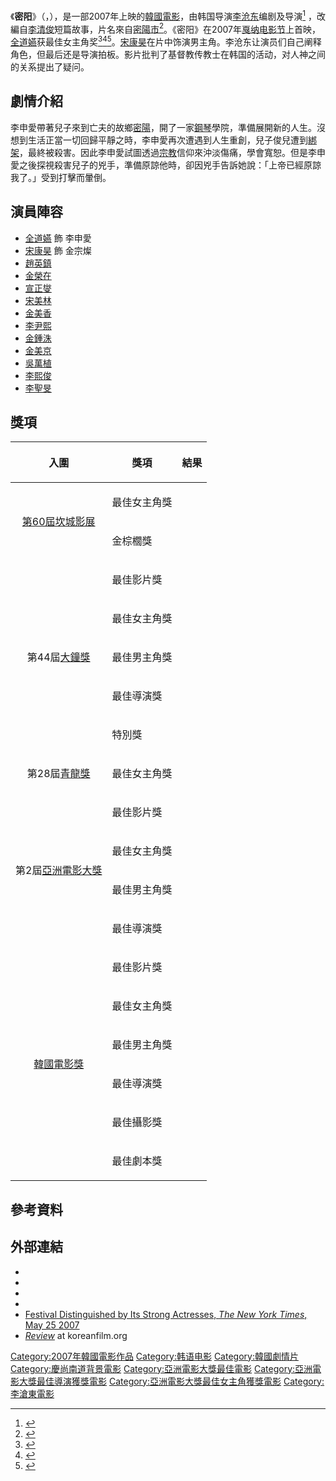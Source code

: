 {{redirect2|密陽|韓國城市|密陽市}}
{{Infobox film
|name     = 密陽
|image    = Secret Sunshine.jpg
|caption  = 韩国海报
|director = [[李沧东|李沧东]]
|producer = Lee Hanna
|music    = Christian Basso
|writer   = [[李沧东|李沧东]]
|starring = [[全道嬿|全道嬿]]<br>[[宋康昊|宋康昊]]
|editing        =  Kim Hyun
|cinematography = Cho Yong-kyou
|distributor    = CJ Entertainment
|released = {{KOR}}2007年5月23日
|runtime  = 142分钟
|country  = [[韩国|韩国]]
|language = [[韓语|韓语]]
| budget         = {{USD|3,500,000}}
| gross          = {{USD|11,581,469}}<ref>[http://boxofficemojo.com/movies/intl/?page=&id=_fSECRETSUNSHINE01 "Box office by Country: ''Secret Sunshine''"] {{Wayback|url=http://boxofficemojo.com/movies/intl/?page=&id=_fSECRETSUNSHINE01 |date=20150103043212 }}. ''[[Box_Office_Mojo|Box Office Mojo]]''. Retrieved 2012-06-04.</ref>
}}

《'''密阳'''》（{{lang-ko|'''밀양'''}}，{{lang-en|'''''Secret Sunshine'''''}}），是一部2007年上映的[[韓國|韓國]][[電影|電影]]，由韩国导演[[李沧东|李沧东]]编剧及导演<ref>{{cite web|last=Lim|first=Dennis|title=Secret Sunshine: A Cinema of Lucidity|url=http://www.criterion.com/current/posts/1964-secret-sunshine-a-cinema-of-lucidity|work=[[The_Criterion_Collection|The Criterion Collection]]|accessdate=2013-08-12|date=24 August 2011|archive-date=2014-07-18|archive-url=https://web.archive.org/web/20140718211344/http://www.criterion.com/current/posts/1964-secret-sunshine-a-cinema-of-lucidity|dead-url=no}}</ref> ，改編自[[李清俊|李清俊]]短篇故事，片名來自[[密陽市|密陽市]]<ref>{{cite web|last=Paquet|first=Darcy|title=Secret Sunshine|url=http://koreanfilm.org/kfilm07.html#secretsunshine|work=Koreanfilm.org|accessdate=2013-08-12|archive-date=2018-06-30|archive-url=https://web.archive.org/web/20180630001518/http://koreanfilm.org/kfilm07.html#secretsunshine|dead-url=yes}}</ref>。《密阳》在2007年[[戛纳电影节|戛纳电影节]]上首映，[[全道嬿|全道嬿]]获最佳女主角奖<ref>{{cite web|last=Scott|first=A. O.|title=Festival Distinguished by Its Strong Actresses|url=http://www.nytimes.com/2007/05/26/movies/26cann.html|work=[[The_New_York_Times|The New York Times]]|accessdate=2013-08-12|date=26 May 2007|archive-date=2015-06-05|archive-url=https://web.archive.org/web/20150605095048/http://www.nytimes.com/2007/05/26/movies/26cann.html|dead-url=no}}</ref><ref>{{cite web|title=Cannes top prize goes to Korean film actress|url=http://koreajoongangdaily.joins.com/news/article/article.aspx?aid=2876454|work=[[Korea_JoongAng_Daily|Korea JoongAng Daily]]|accessdate=2013-08-12|date=7 June 2007|archive-date=2014-11-17|archive-url=https://web.archive.org/web/20141117092847/http://koreajoongangdaily.joins.com/news/article/Article.aspx?aid=2876454|dead-url=yes}}</ref><ref>{{cite web|last=Rao|first=Anjali|title=Interview with Jeon Do-yeon|url=http://www.cnn.com/2007/WORLD/asiapcf/10/09/talkasia.jeondoyeon/index.html|work=[[CNN|CNN]] [[TalkAsia|TalkAsia]]|accessdate=2013-08-12|date=24 October 2007|archive-date=2013-07-29|archive-url=https://web.archive.org/web/20130729141714/http://www.cnn.com/2007/WORLD/asiapcf/10/09/talkasia.jeondoyeon/index.html|dead-url=no}}</ref>。[[宋康昊|宋康昊]]在片中饰演男主角。李沧东让演员们自己阐释角色，但最后还是导演拍板。影片批判了基督教传教士在韩国的活动，对人神之间的关系提出了疑问。

== 劇情介紹 ==
李申愛帶著兒子來到亡夫的故鄉[[密陽市|密陽]]，開了一家[[鋼琴|鋼琴]]學院，準備展開新的人生。沒想到生活正當一切回歸平靜之時，李申愛再次遭遇到人生重創，兒子俊兒遭到[[綁架|綁架]]，最終被殺害。因此李申愛試圖透過[[宗教|宗教]]信仰來沖淡傷痛，學會寬恕。但是李申愛之後探視殺害兒子的兇手，準備原諒他時，卻因兇手告訴她說：「上帝已經原諒我了。」受到打擊而暈倒。

== 演員陣容 ==
*[[全道嬿|全道嬿]] 飾 李申愛
*[[宋康昊|宋康昊]] 飾 金宗燦
*[[趙英鎮|趙英鎮]]
*[[金榮在|金榮在]]
*[[宣正燮|宣正燮]]
*[[宋美林|宋美林]]
*[[金美香|金美香]]
*[[李尹熙|李尹熙]]
*[[金鍾洙|金鍾洙]]
*[[金美京|金美京]]
*[[吳萬植|吳萬植]]
*[[李熙俊|李熙俊]]
*[[李聖旻|李聖旻]]

== 獎項 ==
{| class="wikitable"
|-
! 入圍
! 獎項
! 結果
|-
|scope="row" rowspan="2" style="text-align:center;"|[[第60屆坎城影展|第60屆坎城影展]] 
| 最佳女主角獎
|{{won}}
|-
| 金棕櫚獎
|{{nom}}
|-
|scope="row" rowspan=5 style="text-align:center;"|第44屆[[大鐘獎|大鐘獎]]
| 最佳影片獎
|{{nom}}
|-
| 最佳女主角獎
|{{nom}}
|-
| 最佳男主角獎
|{{nom}}
|-
| 最佳導演獎
|{{nom}}
|-
| 特別獎
|{{won}}
|-
|scope="row" rowspan=1 style="text-align:center;"|第28屆[[青龍獎|青龍獎]]
| 最佳女主角獎
|{{won}}
|-
|scope="row" rowspan=4 style="text-align:center;"|第2屆[[亞洲電影大獎|亞洲電影大獎]]
| 最佳影片獎
|{{won}}
|-
| 最佳女主角獎
|{{won}}
|-
| 最佳男主角獎
|{{nom}}
|-
| 最佳導演獎
|{{won}}
|-
|scope="row" rowspan=6 style="text-align:center;"|[[韓國電影獎|韓國電影獎]]
| 最佳影片獎
|{{won}}
|-
| 最佳女主角獎
|{{won}}
|-
| 最佳男主角獎
|{{won}}
|-
| 最佳導演獎
|{{won}}
|-
| 最佳攝影獎
|{{nom}}
|-
| 最佳劇本獎
|{{nom}}
|}

== 參考資料 ==
{{Reflist}}

== 外部連結 ==
* {{IMDb title|0817225}}
* {{Allmovie title|398839|Secret Sunshine}}
* {{Metacritic film|secret-sunshine|Secret Sunshine}}
* {{Rotten-tomatoes|milyang-secret-sunshine|Secret Sunshine}}
* [http://www.nytimes.com/2007/05/26/movies/26cann.html?ref=movies Festival Distinguished by Its Strong Actresses, ''The New York Times'', May 25 2007]
* [http://koreanfilm.org/kfilm07.html#secretsunshine ''Review'']{{Wayback|url=http://koreanfilm.org/kfilm07.html#secretsunshine |date=20180630001518 }} at koreanfilm.org

{{李沧东}}
{{亞洲電影大獎最佳電影}}
{{DEFAULTSORT:Secret Sunshine}}
[[Category:2007年韓國電影作品|Category:2007年韓國電影作品]]
[[Category:韩语电影|Category:韩语电影]]
[[Category:韓國劇情片|Category:韓國劇情片]]
[[Category:慶尚南道背景電影|Category:慶尚南道背景電影]]
[[Category:亞洲電影大獎最佳電影|Category:亞洲電影大獎最佳電影]]
[[Category:亞洲電影大獎最佳導演獲獎電影|Category:亞洲電影大獎最佳導演獲獎電影]]
[[Category:亞洲電影大獎最佳女主角獲獎電影|Category:亞洲電影大獎最佳女主角獲獎電影]]
[[Category:李滄東電影|Category:李滄東電影]]